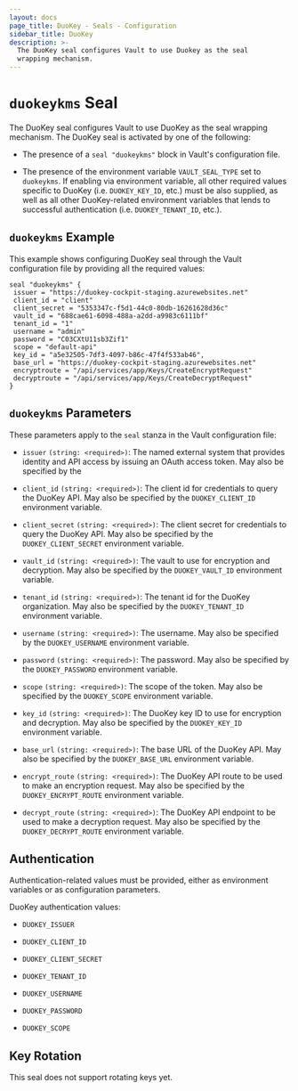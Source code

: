 ```yaml
---
layout: docs
page_title: DuoKey - Seals - Configuration
sidebar_title: DuoKey
description: >-
  The DuoKey seal configures Vault to use Duokey as the seal
  wrapping mechanism.
---
```


# `duokeykms` Seal

The DuoKey seal configures Vault to use DuoKey as the seal wrapping mechanism. 
The DuoKey seal is activated by one of the following:

- The presence of a `seal "duokeykms"` block in Vault's configuration file.

- The presence of the environment variable `VAULT_SEAL_TYPE` set to `duokeykms`.
  If enabling via environment variable, all other required values specific to
  DuoKey (i.e. `DUOKEY_KEY_ID`, etc.) must be also supplied, as
  well as all other DuoKey-related environment variables that lends to successful
  authentication (i.e. `DUOKEY_TENANT_ID`, etc.).

## `duokeykms` Example

This example shows configuring DuoKey seal through the Vault
configuration file by providing all the required values:

```hcl
seal "duokeykms" {
 issuer = "https://duokey-cockpit-staging.azurewebsites.net"
 client_id = "client"
 client_secret = "5353347c-f5d1-44c0-80db-16261628d36c"
 vault_id = "688cae61-6098-488a-a2dd-a9983c6111bf"
 tenant_id = "1"
 username = "admin"
 password = "C03CXtU11sb3Zif1"
 scope = "default-api"
 key_id = "a5e32505-7df3-4097-b86c-47f4f533ab46",
 base_url = "https://duokey-cockpit-staging.azurewebsites.net"
 encryptroute = "/api/services/app/Keys/CreateEncryptRequest"
 decryptroute = "/api/services/app/Keys/CreateDecryptRequest"
}
```

## `duokeykms` Parameters

These parameters apply to the `seal` stanza in the Vault configuration file:

- `issuer` `(string: <required>)`:  The named external system that provides identity 
  and API access by issuing an OAuth access token. May also be specified by the 

- `client_id` `(string: <required>)`: The client id for credentials to query the DuoKey API.
  May also be specified by the `DUOKEY_CLIENT_ID` environment variable.

- `client_secret` `(string: <required>)`: The client secret for credentials to query the DuoKey API.
  May also be specified by the `DUOKEY_CLIENT_SECRET` environment variable.

- `vault_id` `(string: <required>)`: The vault to use for encryption and
  decryption. May also be specified by the `DUOKEY_VAULT_ID` environment variable.

- `tenant_id` `(string: <required>)`: The tenant id for the DuoKey organization. May
  also be specified by the `DUOKEY_TENANT_ID` environment variable.

- `username` `(string: <required>)`: The username. May
  also be specified by the `DUOKEY_USERNAME` environment variable. 

- `password` `(string: <required>)`: The password. May also be specified by the 
  `DUOKEY_PASSWORD` environment variable. 

- `scope` `(string: <required>)`: The scope of the token. May also be 
  specified by the `DUOKEY_SCOPE` environment variable.

- `key_id` `(string: <required>)`: The DuoKey key ID to use for encryption
  and decryption. May also be specified by the `DUOKEY_KEY_ID`
  environment variable.

- `base_url` `(string: <required>)`: The base URL of the DuoKey API. 
  May also be specified by the `DUOKEY_BASE_URL` environment variable.

- `encrypt_route` `(string: <required>)`: The DuoKey API route to be used to 
  make an encryption request. May also be specified by the `DUOKEY_ENCRYPT_ROUTE` 
  environment variable.

- `decrypt_route` `(string: <required>)`: The DuoKey API endpoint to be used to 
  make a decryption request. May also be specified by the `DUOKEY_DECRYPT_ROUTE` 
  environment variable.

## Authentication

Authentication-related values must be provided, either as environment
variables or as configuration parameters.

DuoKey authentication values:

- `DUOKEY_ISSUER`

- `DUOKEY_CLIENT_ID`

- `DUOKEY_CLIENT_SECRET`

- `DUOKEY_TENANT_ID`

- `DUOKEY_USERNAME`

- `DUOKEY_PASSWORD`

- `DUOKEY_SCOPE`

## Key Rotation

This seal does not support rotating keys yet.